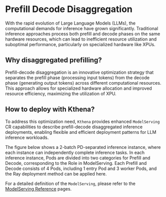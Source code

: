 
# Prefill Decode Disaggregation

With the rapid evolution of Large Language Models (LLMs), the computational demands for inference have grown
significantly. Traditional inference approaches process both prefill and decode phases on the same hardware resources,
which can lead to inefficient resource utilization and suboptimal performance, particularly on specialized hardware like XPUs.

## Why disaggregated prefilling?

Prefill-decode disaggregation is an innovative optimization strategy that separates the prefill phase (processing input
tokens) from the decode phase (generating output tokens) across different computational resources. This approach allows
for specialized hardware allocation and improved resource efficiency, maximizing the utilization of XPU.

## How to deploy with Kthena?

To address this optimization need, `Kthena` provides enhanced `ModelServing` CR capabilities to describe prefill-decode
disaggregated inference deployments, enabling flexible and efficient deployment patterns for LLM inference workloads.

The figure below shows a 2-batch PD-separated inference instance, where each instance can independently complete inference tasks. In each inference instance, Pods are divided into two categories for Prefill and Decode, corresponding to the Role in ModelServing. Each Prefill and Decode consists of 4 Pods, including 1 entry Pod and 3 worker Pods, and the Ray deployment method can be applied here.


<div style={{ textAlign: 'center' }}>
  <LightboxImage src={pdIntroduction} alt="Prefill Decode Disaggregation Example"/>
</div>

For a detailed definition of the `ModelServing`, please refer to
the [ModelServing Reference](../../reference/crd/workload.serving.volcano.sh.md) pages.


